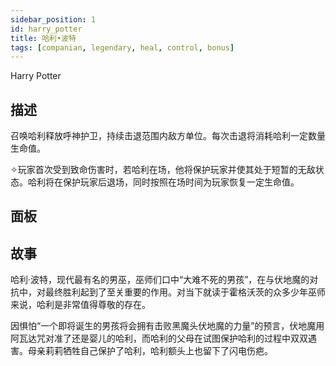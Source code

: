 ```yaml
---
sidebar_position: 1
id: harry_potter
title: 哈利•波特
tags: [companian, legendary, heal, control, bonus]
---
```


Harry Potter

<!--truncate-->



<CardBasics cardKey={id}/>


## 描述

召唤哈利释放呼神护卫，持续击退范围内敌方单位。每次击退将消耗哈利一定数量生命值。

✧玩家首次受到致命伤害时，若哈利在场，他将保护玩家并使其处于短暂的无敌状态。哈利将在保护玩家后退场，同时按照在场时间为玩家恢复一定生命值。

## 面板


<LevelComponent/>


<CardDynamicTable cardKey={id}/>


<CardComplexTable cardKey={id}/>





## 故事

哈利·波特，现代最有名的男巫，巫师们口中“大难不死的男孩”，在与伏地魔的对抗中，对最终胜利起到了至关重要的作用。对当下就读于霍格沃茨的众多少年巫师来说，哈利是非常值得尊敬的存在。

因惧怕“一个即将诞生的男孩将会拥有击败黑魔头伏地魔的力量”的预言，伏地魔用阿瓦达咒对准了还是婴儿的哈利，而哈利的父母在试图保护哈利的过程中双双遇害。母亲莉莉牺牲自己保护了哈利，哈利额头上也留下了闪电伤疤。



